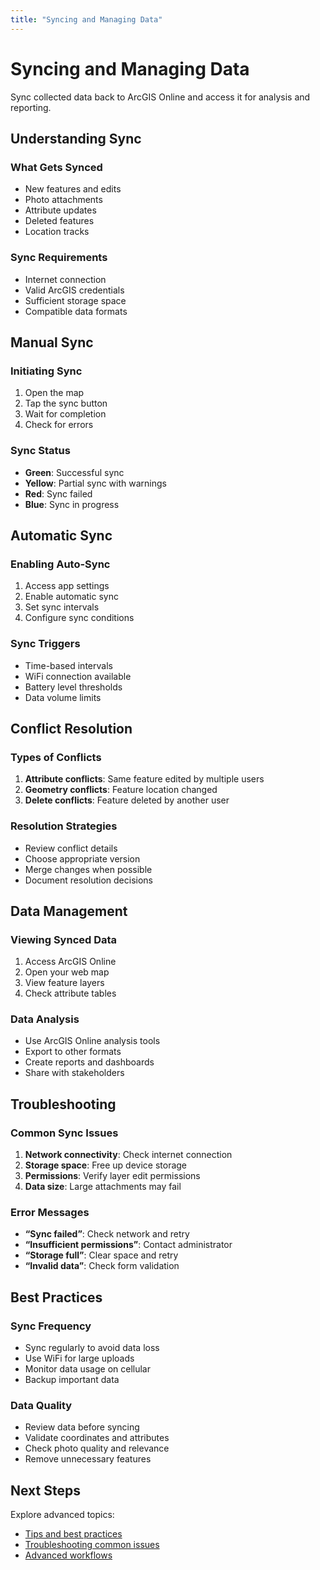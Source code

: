 ```yaml
---
title: "Syncing and Managing Data"
---
```


# Syncing and Managing Data

Sync collected data back to ArcGIS Online and access it for analysis and reporting.

## Understanding Sync

### What Gets Synced

- New features and edits
- Photo attachments
- Attribute updates
- Deleted features
- Location tracks

### Sync Requirements

- Internet connection
- Valid ArcGIS credentials
- Sufficient storage space
- Compatible data formats

## Manual Sync

### Initiating Sync

1. Open the map
2. Tap the sync button
3. Wait for completion
4. Check for errors

### Sync Status

- **Green**: Successful sync
- **Yellow**: Partial sync with warnings
- **Red**: Sync failed
- **Blue**: Sync in progress

## Automatic Sync

### Enabling Auto-Sync

1. Access app settings
2. Enable automatic sync
3. Set sync intervals
4. Configure sync conditions

### Sync Triggers

- Time-based intervals
- WiFi connection available
- Battery level thresholds
- Data volume limits

## Conflict Resolution

### Types of Conflicts

1. **Attribute conflicts**: Same feature edited by multiple users
2. **Geometry conflicts**: Feature location changed
3. **Delete conflicts**: Feature deleted by another user

### Resolution Strategies

- Review conflict details
- Choose appropriate version
- Merge changes when possible
- Document resolution decisions

## Data Management

### Viewing Synced Data

1. Access ArcGIS Online
2. Open your web map
3. View feature layers
4. Check attribute tables

### Data Analysis

- Use ArcGIS Online analysis tools
- Export to other formats
- Create reports and dashboards
- Share with stakeholders

## Troubleshooting

### Common Sync Issues

1. **Network connectivity**: Check internet connection
2. **Storage space**: Free up device storage
3. **Permissions**: Verify layer edit permissions
4. **Data size**: Large attachments may fail

### Error Messages

- **"Sync failed"**: Check network and retry
- **"Insufficient permissions"**: Contact administrator
- **"Storage full"**: Clear space and retry
- **"Invalid data"**: Check form validation

## Best Practices

### Sync Frequency

- Sync regularly to avoid data loss
- Use WiFi for large uploads
- Monitor data usage on cellular
- Backup important data

### Data Quality

- Review data before syncing
- Validate coordinates and attributes
- Check photo quality and relevance
- Remove unnecessary features

## Next Steps

Explore advanced topics:

- [Tips and best practices](tips-and-best-practices.qmd)
- [Troubleshooting common issues](tips-and-best-practices.qmd)
- [Advanced workflows](tips-and-best-practices.qmd)

